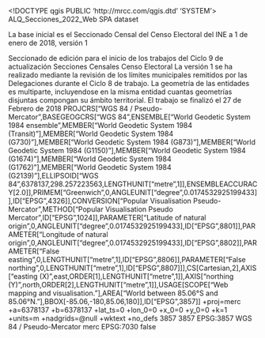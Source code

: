 <!DOCTYPE qgis PUBLIC 'http://mrcc.com/qgis.dtd' 'SYSTEM'>
<qgis version="3.34.3-Prizren">
  <identifier>ALQ_Secciones_2022_Web</identifier>
  <parentidentifier></parentidentifier>
  <language>SPA</language>
  <type>dataset</type>
  <title>ALQ_Secciones_2022_Web</title>
  <abstract>La base inicial es el Seccionado Censal del Censo Electoral del INE a 1 de enero de 2018, versión 1

Seccionado de edición para el inicio de los trabajos del Ciclo 9 de actualización</abstract>
  <keywords vocabulary="Search keys">
    <keyword>Secciones Censales</keyword>
    <keyword>Censo Electoral</keyword>
  </keywords>
  <contact>
    <name></name>
    <organization></organization>
    <position></position>
    <voice></voice>
    <fax></fax>
    <email></email>
    <role></role>
  </contact>
  <links/>
  <dates/>
  <fees></fees>
  <rights>La versión 1 se ha realizado mediante la revisión de los límites municipales remitidos por las Delegaciones durante el Ciclo 8 de trabajo.&#xd;
La geometría de las entidades es multiparte, incluyendose en la misma entidad cuantas geometrías disjuntas compongan su ámbito territorial.&#xd;
El trabajo se finalizó el 27 de Febrero de 2018&#xd;
</rights>
  <encoding></encoding>
  <crs>
    <spatialrefsys nativeFormat="Wkt">
      <wkt>PROJCRS["WGS 84 / Pseudo-Mercator",BASEGEOGCRS["WGS 84",ENSEMBLE["World Geodetic System 1984 ensemble",MEMBER["World Geodetic System 1984 (Transit)"],MEMBER["World Geodetic System 1984 (G730)"],MEMBER["World Geodetic System 1984 (G873)"],MEMBER["World Geodetic System 1984 (G1150)"],MEMBER["World Geodetic System 1984 (G1674)"],MEMBER["World Geodetic System 1984 (G1762)"],MEMBER["World Geodetic System 1984 (G2139)"],ELLIPSOID["WGS 84",6378137,298.257223563,LENGTHUNIT["metre",1]],ENSEMBLEACCURACY[2.0]],PRIMEM["Greenwich",0,ANGLEUNIT["degree",0.0174532925199433]],ID["EPSG",4326]],CONVERSION["Popular Visualisation Pseudo-Mercator",METHOD["Popular Visualisation Pseudo Mercator",ID["EPSG",1024]],PARAMETER["Latitude of natural origin",0,ANGLEUNIT["degree",0.0174532925199433],ID["EPSG",8801]],PARAMETER["Longitude of natural origin",0,ANGLEUNIT["degree",0.0174532925199433],ID["EPSG",8802]],PARAMETER["False easting",0,LENGTHUNIT["metre",1],ID["EPSG",8806]],PARAMETER["False northing",0,LENGTHUNIT["metre",1],ID["EPSG",8807]]],CS[Cartesian,2],AXIS["easting (X)",east,ORDER[1],LENGTHUNIT["metre",1]],AXIS["northing (Y)",north,ORDER[2],LENGTHUNIT["metre",1]],USAGE[SCOPE["Web mapping and visualisation."],AREA["World between 85.06°S and 85.06°N."],BBOX[-85.06,-180,85.06,180]],ID["EPSG",3857]]</wkt>
      <proj4>+proj=merc +a=6378137 +b=6378137 +lat_ts=0 +lon_0=0 +x_0=0 +y_0=0 +k=1 +units=m +nadgrids=@null +wktext +no_defs</proj4>
      <srsid>3857</srsid>
      <srid>3857</srid>
      <authid>EPSG:3857</authid>
      <description>WGS 84 / Pseudo-Mercator</description>
      <projectionacronym>merc</projectionacronym>
      <ellipsoidacronym>EPSG:7030</ellipsoidacronym>
      <geographicflag>false</geographicflag>
    </spatialrefsys>
  </crs>
  <extent>
    <spatial minx="-21.25850000000000151" crs="EPSG:3857" miny="27.47540000000000049" dimensions="2" maxz="0" minz="0" maxy="43.88629999999999853" maxx="4.76930000000000032"/>
    <temporal>
      <period>
        <start></start>
        <end></end>
      </period>
    </temporal>
  </extent>
</qgis>
